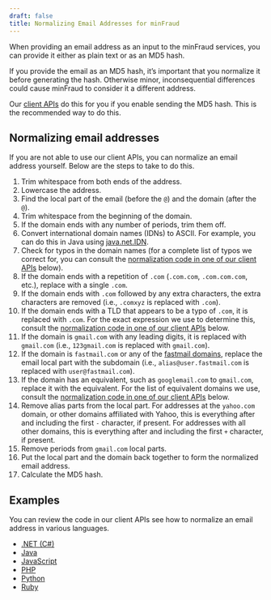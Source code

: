 ```yaml
---
draft: false
title: Normalizing Email Addresses for minFraud
---
```


When providing an email address as an input to the minFraud services, you can
provide it either as plain text or as an MD5 hash.

If you provide the email as an MD5 hash, it’s important that you normalize it
before generating the hash. Otherwise minor, inconsequential differences could
cause minFraud to consider it a different address.

Our [client APIs](/minfraud/api-documentation/#client-apis) do this for you if
you enable sending the MD5 hash. This is the recommended way to do this.

## Normalizing email addresses

If you are not able to use our client APIs, you can normalize an email address
yourself. Below are the steps to take to do this.

1. Trim whitespace from both ends of the address.
1. Lowercase the address.
1. Find the local part of the email (before the `@`) and the domain (after the
   `@`).
1. Trim whitespace from the beginning of the domain.
1. If the domain ends with any number of periods, trim them off.
1. Convert international domain names (IDNs) to ASCII. For example, you can do
   this in Java using
   [java.net.IDN](https://docs.oracle.com/javase/8/docs/api/java/net/IDN.html).
1. Check for typos in the domain names (for a complete list of typos we correct
   for, you can consult the
   [normalization code in one of our client APIs](#examples) below).
1. If the domain ends with a repetition of `.com` (`.com.com`, `.com.com.com`,
   etc.), replace with a single `.com`.
1. If the domain ends with `.com` followed by any extra characters, the extra
   characters are removed (i.e., `.comxyz` is replaced with `.com`).
1. If the domain ends with a TLD that appears to be a typo of `.com`, it is
   replaced with `.com`. For the exact expression we use to determine this,
   consult the [normalization code in one of our client APIs](#examples) below.
1. If the domain is `gmail.com` with any leading digits, it is replaced with
   `gmail.com` (i.e., `123gmail.com` is replaced with `gmail.com`).
1. If the domain is `fastmail.com` or any of the
   [fastmail domains](https://www.fastmail.com/about/ourdomains/), replace the
   email local part with the subdomain (i.e., `alias@user.fastmail.com` is
   replaced with `user@fastmail.com`).
1. If the domain has an equivalent, such as `googlemail.com` to `gmail.com`,
   replace it with the equivalent. For the list of equivalent domains we use,
   consult the [normalization code in one of our client APIs](#examples) below.
1. Remove alias parts from the local part. For addresses at the `yahoo.com`
   domain, or other domains affiliated with Yahoo, this is everything after and
   including the first `-` character, if present. For addresses with all other
   domains, this is everything after and including the first `+` character, if
   present.
1. Remove periods from `gmail.com` local parts.
1. Put the local part and the domain back together to form the normalized email
   address.
1. Calculate the MD5 hash.

## Examples

You can review the code in our client APIs see how to normalize an email address
in various languages.

- [.NET (C#)](https://github.com/maxmind/minfraud-api-dotnet/blob/main/MaxMind.MinFraud/Request/Email.cs#L150)
- [Java](https://github.com/maxmind/minfraud-api-java/blob/main/src/main/java/com/maxmind/minfraud/request/Email.java#L169)
- [JavaScript](https://github.com/maxmind/minfraud-api-node/blob/main/src/request/email.ts#L75)
- [PHP](https://github.com/maxmind/minfraud-api-php/blob/main/src/MinFraud/Util.php#L34)
- [Python](https://github.com/maxmind/minfraud-api-python/blob/main/minfraud/request.py#L83)
- [Ruby](https://github.com/maxmind/minfraud-api-ruby/blob/main/lib/minfraud/components/email.rb#L84)
